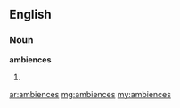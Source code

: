 ==English==

===Noun===
'''ambiences'''

# {{plural of|[[ambience]]}}

[[ar:ambiences]]
[[mg:ambiences]]
[[my:ambiences]]